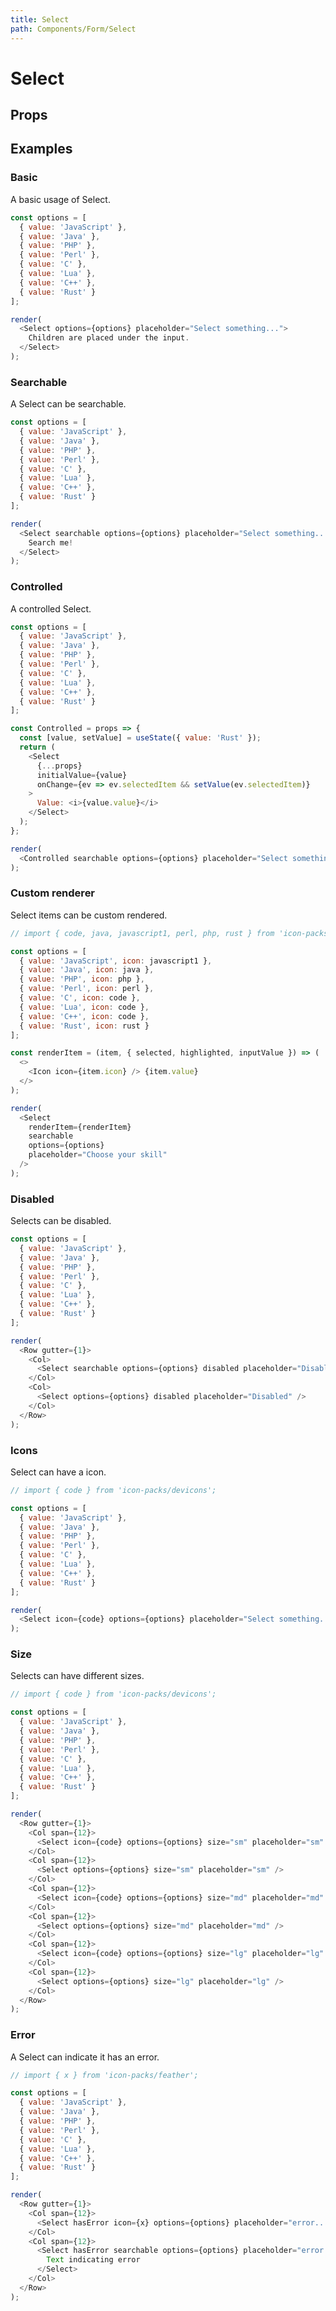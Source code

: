 ```yaml
---
title: Select
path: Components/Form/Select
---
```



# Select

<Description of="Select" />

## Props

<Props of="Select" />

## Examples

### Basic

A basic usage of Select.

```js live withRender
const options = [
  { value: 'JavaScript' },
  { value: 'Java' },
  { value: 'PHP' },
  { value: 'Perl' },
  { value: 'C' },
  { value: 'Lua' },
  { value: 'C++' },
  { value: 'Rust' }
];

render(
  <Select options={options} placeholder="Select something...">
    Children are placed under the input.
  </Select>
);
```

### Searchable

A Select can be searchable.

```js live withRender
const options = [
  { value: 'JavaScript' },
  { value: 'Java' },
  { value: 'PHP' },
  { value: 'Perl' },
  { value: 'C' },
  { value: 'Lua' },
  { value: 'C++' },
  { value: 'Rust' }
];

render(
  <Select searchable options={options} placeholder="Select something...">
    Search me!
  </Select>
);
```

### Controlled

A controlled Select.

```js live withRender
const options = [
  { value: 'JavaScript' },
  { value: 'Java' },
  { value: 'PHP' },
  { value: 'Perl' },
  { value: 'C' },
  { value: 'Lua' },
  { value: 'C++' },
  { value: 'Rust' }
];

const Controlled = props => {
  const [value, setValue] = useState({ value: 'Rust' });
  return (
    <Select
      {...props}
      initialValue={value}
      onChange={ev => ev.selectedItem && setValue(ev.selectedItem)}
    >
      Value: <i>{value.value}</i>
    </Select>
  );
};

render(
  <Controlled searchable options={options} placeholder="Select something..." />
);
```

### Custom renderer

Select items can be custom rendered.

```js live withRender
// import { code, java, javascript1, perl, php, rust } from 'icon-packs/devicons';

const options = [
  { value: 'JavaScript', icon: javascript1 },
  { value: 'Java', icon: java },
  { value: 'PHP', icon: php },
  { value: 'Perl', icon: perl },
  { value: 'C', icon: code },
  { value: 'Lua', icon: code },
  { value: 'C++', icon: code },
  { value: 'Rust', icon: rust }
];

const renderItem = (item, { selected, highlighted, inputValue }) => (
  <>
    <Icon icon={item.icon} /> {item.value}
  </>
);

render(
  <Select
    renderItem={renderItem}
    searchable
    options={options}
    placeholder="Choose your skill"
  />
);
```

### Disabled

Selects can be disabled.

```js live withRender
const options = [
  { value: 'JavaScript' },
  { value: 'Java' },
  { value: 'PHP' },
  { value: 'Perl' },
  { value: 'C' },
  { value: 'Lua' },
  { value: 'C++' },
  { value: 'Rust' }
];

render(
  <Row gutter={1}>
    <Col>
      <Select searchable options={options} disabled placeholder="Disabled" />
    </Col>
    <Col>
      <Select options={options} disabled placeholder="Disabled" />
    </Col>
  </Row>
);
```

### Icons

Select can have a icon.

```js live withRender
// import { code } from 'icon-packs/devicons';

const options = [
  { value: 'JavaScript' },
  { value: 'Java' },
  { value: 'PHP' },
  { value: 'Perl' },
  { value: 'C' },
  { value: 'Lua' },
  { value: 'C++' },
  { value: 'Rust' }
];

render(
  <Select icon={code} options={options} placeholder="Select something..." />
);
```

### Size

Selects can have different sizes.

```js live withRender
// import { code } from 'icon-packs/devicons';

const options = [
  { value: 'JavaScript' },
  { value: 'Java' },
  { value: 'PHP' },
  { value: 'Perl' },
  { value: 'C' },
  { value: 'Lua' },
  { value: 'C++' },
  { value: 'Rust' }
];

render(
  <Row gutter={1}>
    <Col span={12}>
      <Select icon={code} options={options} size="sm" placeholder="sm" />
    </Col>
    <Col span={12}>
      <Select options={options} size="sm" placeholder="sm" />
    </Col>
    <Col span={12}>
      <Select icon={code} options={options} size="md" placeholder="md" />
    </Col>
    <Col span={12}>
      <Select options={options} size="md" placeholder="md" />
    </Col>
    <Col span={12}>
      <Select icon={code} options={options} size="lg" placeholder="lg" />
    </Col>
    <Col span={12}>
      <Select options={options} size="lg" placeholder="lg" />
    </Col>
  </Row>
);
```

### Error

A Select can indicate it has an error.

```js live withRender
// import { x } from 'icon-packs/feather';

const options = [
  { value: 'JavaScript' },
  { value: 'Java' },
  { value: 'PHP' },
  { value: 'Perl' },
  { value: 'C' },
  { value: 'Lua' },
  { value: 'C++' },
  { value: 'Rust' }
];

render(
  <Row gutter={1}>
    <Col span={12}>
      <Select hasError icon={x} options={options} placeholder="error..." />
    </Col>
    <Col span={12}>
      <Select hasError searchable options={options} placeholder="error...">
        Text indicating error
      </Select>
    </Col>
  </Row>
);
```
